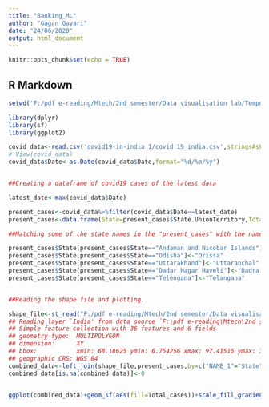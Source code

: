 ---
title: "Banking_ML"
author: "Gagan Gayari"
date: "24/06/2020"
output: html_document
---

```{r setup, include=FALSE}
knitr::opts_chunk$set(echo = TRUE)
```

## R Markdown



```{r cars}
setwd('F:/pdf e-reading/Mtech/2nd semester/Data visualisation lab/Temporal_chart/New folder')

library(dplyr)
library(sf)
library(ggplot2)

covid_data<-read.csv('covid19-in-india_1/covid_19_india.csv',stringsAsFactors = FALSE)
# View(covid_data)
covid_data$Date<-as.Date(covid_data$Date,format="%d/%m/%y")


##Creating a dataframe of covid19 cases of the latest data

latest_date<-max(covid_data$Date)

present_cases<-covid_data%>%filter(covid_data$Date==latest_date)
present_cases<-data.frame(State=present_cases$State.UnionTerritory,Total_cases=present_cases$Confirmed,stringsAsFactors = FALSE)

##Matching some of the state names in the "present_cases" with the names present in the shape file.

present_cases$State[present_cases$State=="Andaman and Nicobar Islands"]<-"Andaman and Nicobar"
present_cases$State[present_cases$State=="Odisha"]<-"Orissa"
present_cases$State[present_cases$State=="Uttarakhand"]<-"Uttaranchal"
present_cases$State[present_cases$State=="Dadar Nagar Haveli"]<-"Dadra and Nagar Haveli"
present_cases$State[present_cases$State=="Telengana"]<-"Telangana"


##Reading the shape file and plotting.

shape_file<-st_read("F:/pdf e-reading/Mtech/2nd semester/Data visualisation lab/Temporal_chart/New folder/Shapefiles/Shapefiles/India.shp")
## Reading layer `India' from data source `F:\pdf e-reading\Mtech\2nd semester\Data visualisation lab\Temporal_chart\New folder\Shapefiles\Shapefiles\India.shp' using driver `ESRI Shapefile'
## Simple feature collection with 36 features and 6 fields
## geometry type:  MULTIPOLYGON
## dimension:      XY
## bbox:           xmin: 68.18625 ymin: 6.754256 xmax: 97.41516 ymax: 37.07827
## geographic CRS: WGS 84
combined_data<-left_join(shape_file,present_cases,by=c("NAME_1"="State"))
combined_data[is.na(combined_data)]<-0


ggplot(combined_data)+geom_sf(aes(fill=Total_cases))+scale_fill_gradient(low = "white",high = "red")+ggtitle("Covid19 cases in India",subtitle = paste("As on",as.character(latest_date)))



```
